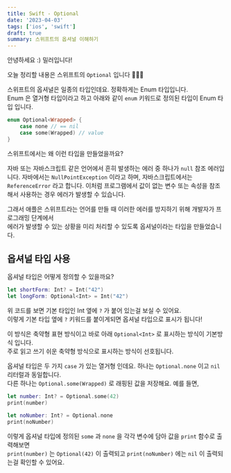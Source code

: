 ```yaml
---
title: Swift - Optional
date: '2023-04-03'
tags: ['ios', 'swift']
draft: true
summary: 스위프트의 옵셔널 이해하기
---
```


안녕하세요 :) 밀러입니다!

오늘 정리할 내용은 스위프트의 `Optional` 입니다 👏👏👏

스위프트의 옵셔널은 일종의 타입인데요. 정확하게는 Enum 타입입니다.<br />
Enum 은 열거형 타입이라고 하고 아래와 같이 `enum` 키워드로 정의된 타입이 Enum 타입 입니다.

```swift
enum Optional<Wrapped> {
    case none // == nil
    case some(Wrapped) // value
}
```

스위프트에서는 왜 이런 타입을 만들었을까요?

자바 또는 자바스크립트 같은 언어에서 흔히 발생하는 에러 중 하나가 `null` 참조 에러입니다.
자바에서는 `NullPointException` 이라고 하며, 자바스크립트에서는 `ReferenceError` 라고 합니다.
이처럼 프로그램에서 값이 없는 변수 또는 속성을 참조해서 사용하는 경우 에러가 발생할 수 있습니다.

그래서 애플은 스위프트라는 언어를 만들 때 이러한 에러를 방지하기 위해 개발자가 프로그래밍 단계에서<br />
에러가 발생할 수 있는 상황을 미리 처리할 수 있도록 옵셔널이라는 타입을 만들었습니다.

## 옵셔널 타입 사용

옵셔널 타입은 어떻게 정의할 수 있을까요?

```swift
let shortForm: Int? = Int("42")
let longForm: Optional<Int> = Int("42")
```

위 코드를 보면 기본 타입인 Int 옆에 `?` 가 붙어 있는걸 보실 수 있어요.<br />
이렇게 기본 타입 옆에 `?` 키워드를 붙이게되면 옵셔널 타입으로 표시가 됩니다!<br />

이 방식은 축약형 표현 방식이고 바로 아래 `Optional<Int>` 로 표시하는 방식이 기본방식 입니다.<br />
주로 읽고 쓰기 쉬운 축약형 방식으로 표시하는 방식이 선호됩니다.

옵셔널 타입은 두 가지 `case` 가 있는 열거형 인데요. 하나는 `Optional.none` 이고 `nil` 리터럴과 동일합니다.<br />
다른 하나는 `Optional.some(Wrapped)` 로 래핑된 값을 저장해요. 예를 들면,

```swift
let number: Int? = Optional.some(42)
print(number)

let noNumber: Int? = Optional.none
print(noNumber)
```

이렇게 옵셔널 타입에 정의된 `some` 과 `none` 을 각각 변수에 담아 값을 `print` 함수로 출력해보면<br />
`print(number)` 는 `Optional(42)` 이 출력되고 `print(noNumber)` 에는 `nil` 이 출력되는걸 확인할 수 있어요.
